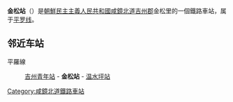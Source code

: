 {{unreferenced|time=2015-02-08T12:59:03+00:00}}
{{朝鮮半島車站資訊
|公司色 = blue
|文字色 = 
|站名 = 金松站
|圖片 = 
|pxl = 
|圖片說明 =
|前一站 = [[吉州青年站|吉州青年]]
|前一站距離 = 7.5
|後一站距離 = 4.1
|後一站 = [[温水坪站|温水坪]]
|所屬路線 = [[平罗线|平罗线]]
|距離 = 594.4
|起點站 = [[平壤站|平壤]]
|諺文 = 금송역
|朝鮮漢字 = 金松驛
|文觀部式 = Geumsong-yeok
|馬-賴式 = Kŭmsong-yŏk
|副站名 = 
|車站編號 = 
|停站路線數 = 
|所屬公司 = [[朝鮮民主主義人民共和國鐵道省|朝鮮民主主義人民共和國鐵道省]]
|所在地 =[[咸鏡北道|咸鏡北道]][[吉州郡|吉州郡]]金松里
|車站構造 = 地面车站
|月台配置 = 
|啟用年月日 =
|廢站年月日 = 
|上下車人次 = 
|統計年度 = 
|轉車 = 
|備註 = 
|全寬備註 = 
}}

'''金松站'''（{{lang-ko|금송역}}）是[[朝鮮民主主義人民共和國|朝鮮民主主義人民共和國]][[咸鏡北道|咸鏡北道]][[吉州郡|吉州郡]]金松里的一個鐵路車站，属于[[平罗线|平罗线]]。

==邻近车站==
平羅線
:[[吉州青年站|吉州青年站]] - '''金松站''' - [[温水坪站|温水坪站]]

{{朝鲜铁路小作品}}

{{平羅線}}

[[Category:咸鏡北道鐵路車站|Category:咸鏡北道鐵路車站]]